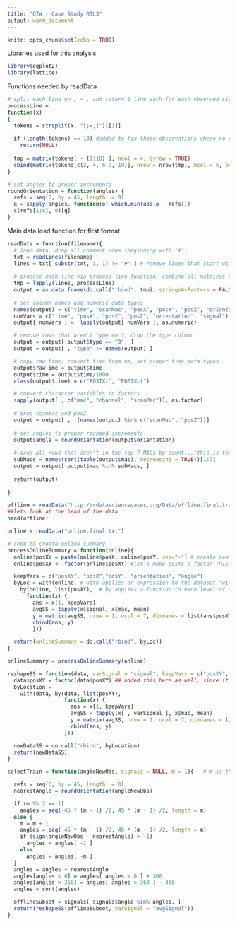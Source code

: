 ```yaml
---
title: "QTW - Case Study RTLS"
output: word_document
---
```


```r
knitr::opts_chunk$set(echo = TRUE)
```

Libraries used for this analysis

```r
library(ggplot2)
library(lattice)

```



Functions needed by readData

```r
# split each line on ; = , and return 1 line each for each observed signal (redundant time, mac, x, y, z, orientation)
processLine =
function(x)
{
  tokens = strsplit(x, "[;=,]")[[1]]
  
  if (length(tokens) == 10) #added to fix those observations where no signal detected 
    return(NULL)
  
  tmp = matrix(tokens[ - (1:10) ], ncol = 4, byrow = TRUE)
  cbind(matrix(tokens[c(2, 4, 6:8, 10)], nrow = nrow(tmp), ncol = 6, byrow = TRUE), tmp)
}

# set angles to proper increments
roundOrientation = function(angles) {
  refs = seq(0, by = 45, length  = 9)
  q = sapply(angles, function(o) which.min(abs(o - refs)))
  c(refs[1:8], 0)[q]
}


```

Main data load function for first format

```r
readData = function(filename){
  # load data, drop all comment rows (beginning with '#')
  txt = readLines(filename) 
  lines = txt[ substr(txt, 1, 1) != "#" ] # remove lines that start with #, comments
  
  # process each line via process line function, combine all matrices that are returned
  tmp = lapply(lines, processLine)
  output = as.data.frame(do.call("rbind", tmp), stringsAsFactors = FALSE)
  
  # set column names and numeric data types
  names(output) = c("time", "scanMac", "posX", "posY", "posZ", "orientation", "mac", "signal", "channel", "type")
  numVars = c("time", "posX", "posY", "posZ", "orientation", "signal")
  output[ numVars ] =  lapply(output[ numVars ], as.numeric)

  # remove rows that aren't type == 3, drop the type column
  output = output[ output$type == "3", ]
  output = output[ , "type" != names(output) ]

  # copy raw time, convert time from ms, set proper time data types
  output$rawTime = output$time
  output$time = output$time/1000
  class(output$time) = c("POSIXt", "POSIXct")

  # convert character variables to factors
  sapply(output[ , c("mac", "channel", "scanMac")], as.factor)
  
  # drop scanmac and posZ
  output = output[ , !(names(output) %in% c("scanMac", "posZ"))]
  
  # set angles to proper rounded increments
  output$angle = roundOrientation(output$orientation)
  
  # drop all rows that aren't in the top 7 MACs by count...(this is the subMacs component from the book)
  subMacs = names(sort(table(output$mac), decreasing = TRUE))[1:7]
  output = output[ output$mac %in% subMacs, ]
  
  return(output)
  
}
```



```r
offline = readData("http://rdatasciencecases.org/Data/offline.final.trace.txt")
##lets look at the head of the data
head(offline)
```







<!-- ```{r} -->
<!-- # code to create offline summary -->
<!-- processOfflineSummary = function(offline){ -->
<!--   offline$posXY = paste(offline$posX, offline$posY, sep = "-") -->
<!--   byLocAngleAP = with(offline,  -->
<!--                     by(offline, list(posXY, angle, mac), function(x) x)) -->
<!--   signalSummary =  -->
<!--     lapply(byLocAngleAP,             -->
<!--          function(oneLoc) { -->
<!--            ans = oneLoc[1, ] -->
<!--            ans$medSignal = median(oneLoc$signal) -->
<!--            ans$avgSignal = mean(oneLoc$signal) -->
<!--            ans$num = length(oneLoc$signal) -->
<!--            ans$sdSignal = sd(oneLoc$signal) -->
<!--            ans$iqrSignal = IQR(oneLoc$signal) -->
<!--            ans -->
<!--            }) -->
<!--   return(do.call("rbind", signalSummary)) -->
<!-- } -->

<!-- ``` -->

<!-- ```{r} -->
<!-- offlineSummary = processOfflineSummary(offline) -->
<!-- ``` -->

```r
online = readData("online.final.txt")
```

```r
# code to create online summary
processOnlineSummary = function(online){
  online$posXY = paste(online$posX, online$posY, sep="-") # create new feature combining posX with posY for each row
  online$posXY <- factor(online$posXY) #let's make posXY a factor THIS IS WHAT WAS MISSING IN THE BOOK!

  keepVars = c("posXY", "posX","posY", "orientation", "angle")
  byLoc = with(online, # with applies an expression to the dataset "with(data, expression)", in this case applies "by"
    by(online, list(posXY),  # by applies a function to each level of a factor "by(data, factorlist, function)"
      function(x) {
        ans = x[1, keepVars]
        avgSS = tapply(x$signal, x$mac, mean)
        y = matrix(avgSS, nrow = 1, ncol = 7, dimnames = list(ans$posXY, names(avgSS)))  # THIS NEEDS TO BE 7 COL, NOT 6 LIKE THE BOOK..BECAUSE WE HAVEN'T DROPPED EXTRA MAC YET
        cbind(ans, y)
        }))

  return(onlineSummary = do.call("rbind", byLoc))
}
```

```r
onlineSummary = processOnlineSummary(online)
```


```r
reshapeSS = function(data, varSignal = "signal", keepVars = c("posXY", "posX","posY")) {
  data$posXY = factor(data$posXY) ## added this here as well, since it needs to be a factor for the by function below
  byLocation =
    with(data, by(data, list(posXY),
                  function(x) {
                    ans = x[1, keepVars]
                    avgSS = tapply(x[ , varSignal ], x$mac, mean)
                    y = matrix(avgSS, nrow = 1, ncol = 7, dimnames = list(ans$posXY, names(avgSS)))
                    cbind(ans, y)
                  }))

  newDataSS = do.call("rbind", byLocation)
  return(newDataSS)
}

```


```r
selectTrain = function(angleNewObs, signals = NULL, m = 1){   # m is the number of angles to keep between 1 and 5

  refs = seq(0, by = 45, length  = 8)
  nearestAngle = roundOrientation(angleNewObs)

  if (m %% 2 == 1)
    angles = seq(-45 * (m - 1) /2, 45 * (m - 1) /2, length = m)
  else {
    m = m + 1
    angles = seq(-45 * (m - 1) /2, 45 * (m - 1) /2, length = m)
    if (sign(angleNewObs - nearestAngle) > -1)
      angles = angles[ -1 ]
    else
      angles = angles[ -m ]
  }
  angles = angles + nearestAngle
  angles[angles < 0] = angles[ angles < 0 ] + 360
  angles[angles > 360] = angles[ angles > 360 ] - 360
  angles = sort(angles)

  offlineSubset = signals[ signals$angle %in% angles, ]
  return(reshapeSS(offlineSubset, varSignal = "avgSignal"))
}

```



<!-- ```{r} -->
<!-- findNN = function(newSignal, trainSubset) { -->
<!--   diffs = apply(trainSubset[ , 4:9], 1, function(x) x - newSignal) # this returns a list of data frames - DOESN'T WORK FROM THE BOOK -->
<!--   diffs = do.call("rbind", diffs) # converts diffs into a single data frame -->
<!--   diffs = as.matrix(diffs) # converts dataframe to a matrix -->
<!--   dists = apply(diffs, 2, function(x) sqrt(sum(x^2))) # for each row of diffs, square the distance for each, add together, take square root -->
<!--   closest = order(dists) -->
<!--   return(trainSubset[closest, 1:3 ]) -->
<!-- } -->

<!-- ``` -->



<!-- ```{r} -->
<!-- # code to drop extra MAC...need to be careful where we do this or the  -->

<!-- #offlineSummary = offlineSummary[offlineSummary$mac != '00:0f:a3:39:dd:cd',] # drop rows containing the extra MAC -->
<!-- #onlineSummary = onlineSummary[, !(names(onlineSummary) %in% '00:0f:a3:39:dd:cd')] # drop column containing the extra MAC -->

<!-- ``` -->


<!-- ```{r} -->
<!-- # create a training set with angle 90 and (45,90,135 in the whole set) -->
<!-- train90 = selectTrain(90, offlineSummary, m = 3) -->

<!-- ``` -->

<!-- ```{r} -->
<!-- # Create some testing observations with angle == 90 -->

<!-- temp90 = onlineSummary[onlineSummary$angle == 90, ] -->
<!-- temp90 = temp90[,6:11] -->

<!-- ``` -->

<!-- ```{r} -->

<!-- train90 = train90[, !(names(train90) %in% '00:0f:a3:39:dd:cd')] -->

<!-- # working -->

<!-- diffs = apply(train90[, 4:9], 1, function(x) x - temp90[1,])  # create diffs, which creates a list of data frames -->
<!-- diffs = do.call("rbind", diffs) # converts diffs into a single data frame -->
<!-- diffs = as.matrix(diffs) -->





<!-- ``` -->







